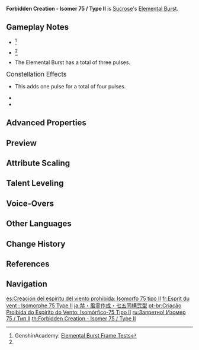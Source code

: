 {{Talent Infobox
|image         = Talent Forbidden Creation - Isomer 75 Type II.png
|character     = Sucrose
|type          = Elemental Burst
|info          = Sucrose hurls an unstable concoction that creates a [[Vacuum Field|Large Wind Spirit]].<br />While it persists, the Large Wind Spirit will continuously pull in surrounding opponents and objects, launch nearby opponents, and deal {{Color|Anemo DMG}}.<br /><br />'''Elemental Absorption'''<br />If the Wind Spirit comes into contact with {{Hydro}}/<wbr>{{Pyro}}/<wbr>{{Cryo}}/<wbr>{{Electro}} energy, it will deal additional {{Color|Black|Elemental DMG}} of that type.<br />[[Elemental Absorption]] may only occur once per use.
|energyCost    = 80
|CD            = 20s
|duration      = 6s
|utility1      = Elemental Absorption
|utility2      = Vacuum Field
|utility3      = AoE
|attr1         = DoT DMG
|value1        = 148–333%
|attr2         = Additional Elemental DMG
|value2        = 44–99%
|scale_att1    = ATK
}}
{{Description|Sucrose used to give names to her volatile [[Anemo Hypostases]], but their line of heirs quickly grew to surpass [[Baron Bunny]] the 893rd.}}
'''Forbidden Creation - Isomer 75 / Type II''' is [[Sucrose]]'s [[Elemental Burst]].

==Gameplay Notes==
* {{TalentNote|energy frame|26}}<ref name="Genshin Academy burst info sheet">GenshinAcademy: [https://docs.google.com/spreadsheets/d/1iLUT8Tafwih3RZbNlA59w6-x5NQdgPvsMc86b7W92DQ/edit#gid=0 Elemental Burst Frame Tests]</ref>
* {{TalentNote|cooldown frame|20}}<ref name="Genshin Academy burst info sheet" />
* The Elemental Burst has a total of three pulses.

;<big>Constellation Effects</big>
* {{TalentNote|constellation|2|Beth: Unbound Form}} This adds one pulse for a total of four pulses.
* {{TalentNote|constellation|5|Caution: Standard Flask}}
* {{TalentNote|constellation|6|Chaotic Entropy}}

==Advanced Properties==
{{Advanced Properties
|title   = DoT DMG
|gu      = 1U
|icdtag  = none
|poise   = 150
|impulse = 7

|title2   = Additional Elemental DMG
|gu2      = 1U
|icdtag2  = none
|poise2   = 0
|impulse2 = 0
}}

==Preview==
{{Preview
|file=Forbidden Creation - Isomer 75 Type II Preview
}}
{{clr}}

==Attribute Scaling==
{{Talent Scaling
|talentType=Elemental Burst
|levels=14
|order=dot,additionalelementaldmg,duration,cd,energycost
|titles=DoT (%),Additional Elemental DMG (%),Duration,CD,Energy Cost
|dot_1=148
|dot_2=159.1
|dot_3=170.2
|dot_4=185
|dot_5=196.1
|dot_6=207.2
|dot_7=222
|dot_8=236.8
|dot_9=251.6
|dot_10=266.4
|dot_11=281.2
|dot_12=296
|dot_13=314.5
|dot_14=333
|additionalelementaldmg_1=44
|additionalelementaldmg_2=47.3
|additionalelementaldmg_3=50.6
|additionalelementaldmg_4=55
|additionalelementaldmg_5=58.3
|additionalelementaldmg_6=61.6
|additionalelementaldmg_7=66
|additionalelementaldmg_8=70.4
|additionalelementaldmg_9=74.8
|additionalelementaldmg_10=79.2
|additionalelementaldmg_11=83.6
|additionalelementaldmg_12=88
|additionalelementaldmg_13=93.5
|additionalelementaldmg_14=99.0
|duration=6s
|cd=20s
|energycost=80
}}

==Talent Leveling==
{{Talent Upgrade|Sucrose}}

==Voice-Overs==
{{Talent VO}}

==Other Languages==
{{Other Languages
|en      = Forbidden Creation - Isomer 75 / Type II
|zhs     = 禁・风灵作成・柒伍同构贰型
|zhs_rm  = Jìn - Fēnglíng Zuòchéng: Qīwǔ-Tónggòu Èr-Xíng
|zht     = 禁・風靈作成・柒伍同構貳型
|zht_rm  = Jìn - Fēnglíng Zuòchéng: Qīwǔ-Tónggòu Èr-Xíng
|zh_tl   = Forbidden - Wind Spirit Help - Isomer 75 Type II
|zh_note = {{zh|柒伍|rm=qīwǔ|tl=75}} and {{zh|贰|rm=èr|tl=2}} use the {{w|Chinese_numerals#Standard_numbers|banker's anti-fraud numerals}} instead of the normal numeral system which would be {{zh|七五|rm=qīwǔ|tl=75}} and {{zh|二|rm=èr|tl=2.}}
|ja      = 禁・風霊作成・七五同構弐型
|ja_rm   = Kin - Fuurei Sakusei - Nana-go Doukou Nikei{{Assumed}}
|ja_tl   = Prohibited - Wind Spirit Creation - Copy 75 Type 2
|ko      = 금기・풍령 작성・칠오 동구 이형
|ko_rm   = Geumgi: Pungryeong Jakseong: Chil'o Donggu Ihyeong
|ko_tl   = Prohibited - Wind Spirit Creation - Copy 75 Type 2
|es      = Creación prohibida del espíritu del viento: Isomorfo 75 tipo II
|es_tl   = Prohibit Creation of Wind Spirit: Isomer 75 Type II
|fr      = Esprit du vent : Isomorphe 75 Type II
|fr_tl   = Wind Spirit: Isomorph 75 Type II
|ru      = Запретно! Изомер {{tt|75|семьдесят пять}} / Тип {{tt|II|два}}
|ru_tl   = Forbidden! Isomer 75 / Type II
|th      = Forbidden Creation - Isomer 75 / Type II
|vi      = Cấm-Gió Thần Sáng Tạo-75 Loại 2
|vi_tl   = Forbidden - Creative Wind Spirit - 75 Type 2
|de      = Verbotene Windseelenschaffung – Isomorpher Typ 75-II
|de_tl   = Forbidden Wind Soul Creation - Isomorphic Type 75-II
|id      = Forbidden Creation - Isomer 75 / Type II
|pt      = Criação de Espírito do Vento Proibido: Isomorfismo Tipo 75-II
|pt_tl   = 
|tr      = Yasaklı İcat - İzomer 75 / Tip II
|tr_tl   = 
|it      = Creazione proibita: Isomero 75 Tipo II
|it_tl   = Forbidden creation: Isomer 75 Type II
}}

==Change History==
{{Change History|1.0}}

==References==
{{Reflist}}

==Navigation==
{{Talent Navbox|Sucrose}}

[[es:Creación del espíritu del viento prohibida: Isomorfo 75 tipo II]]
[[fr:Esprit du vent : Isomorphe 75 Type II]]
[[ja:禁・風霊作成・七五同構弐型]]
[[pt-br:Criação Proibida do Espírito do Vento: Isomórfico-75 Tipo II]]
[[ru:Запретно! Изомер 75 / Тип II]]
[[th:Forbidden Creation - Isomer 75 / Type II]]
